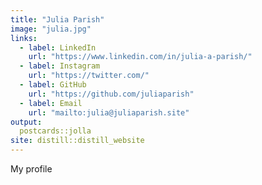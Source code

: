 ```yaml
---
title: "Julia Parish"
image: "julia.jpg"
links:
  - label: LinkedIn
    url: "https://www.linkedin.com/in/julia-a-parish/"
  - label: Instagram
    url: "https://twitter.com/"
  - label: GitHub
    url: "https://github.com/juliaparish"
  - label: Email
    url: "mailto:julia@juliaparish.site"
output:
  postcards::jolla
site: distill::distill_website
---
```

 
My profile
